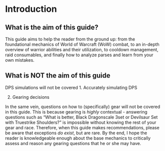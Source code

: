 # Introduction {#intro}

## What is the aim of this guide?

This guide aims to help the reader from the ground up: from the foundational mechanics of World of Warcraft (WoW) combat, to an in-depth overview of warrior abilities and their utilization, to cooldown management, raid consumables, and finally how to analyze parses and learn from your own mistakes.

## What is NOT the aim of this guide

DPS simulations will not be covered
1. Accurately simulating DPS

2. Gearing decisions

In the same vein, questions on how to (specifically) gear will not be covered in this guide. This is because gearing is *highly* contextual - answering questions such as "What is better, Black Dragonscale 3set or Devilsaur Set with Truestrike Shoulders?" is impossible without knowing the rest of your gear and race. Therefore, when this guide makes recommendations, please be aware that exceptions *do exist*, but are rare. By the end, I hope the reader is knowledgeable enough about the base mechanics to critically assess and reason any gearing questions that he or she may have. 